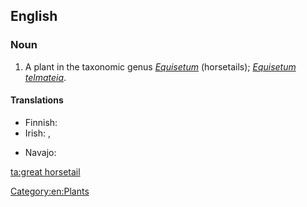 ==English==

===Noun===
{{en-noun|head=[[great]] [[horsetail]]}}

# A plant in the taxonomic genus ''[[Equisetum]]'' (horsetails); ''[[Equisetum telmateia]]''.

====Translations====
{{trans-top|plant}}
* Finnish: {{t-|fi|jättikorte}}
* Irish: {{t+|ga|feadóg|f}}, {{t-|ga|eireaball capaill mór|m}}
{{trans-mid}}
* Navajo: {{tø|nv|ałtį́į́ jikʼáshí}}
{{trans-bottom}}

[[Category:en:Plants]]

[[ta:great horsetail]]